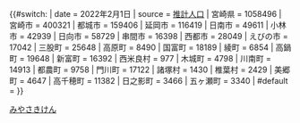 <includeonly>{{#switch:{{{1}}}
| date     = 2022年2月1日
| source   = [[推計人口]]
| 宮崎県   = 1058496
| 宮崎市   =  400321
| 都城市   =  159406
| 延岡市   =  116419
| 日南市   =   49611
| 小林市   =   42939
| 日向市   =   58729
| 串間市   =   16398
| 西都市   =   28049
| えびの市 =   17042
| 三股町   =   25648
| 高原町   =    8490
| 国富町   =   18189
| 綾町     =    6854
| 高鍋町   =   19648
| 新富町   =   16392
| 西米良村 =     977
| 木城町   =    4798
| 川南町   =   14913
| 都農町   =    9758
| 門川町   =   17122
| 諸塚村   =    1430
| 椎葉村   =    2429
| 美郷町   =    4647
| 高千穂町 =   11382
| 日之影町 =    3466
| 五ヶ瀬町 =    3340
| #default = {{Error|錯誤}}
}}</includeonly><noinclude>{{Documentation|Template:自治體人口/doc}}
[[Category:都道府縣自治體人口模板|みやさきけん]]
</noinclude><!--自治体名注意（ケ→ヶ）-->